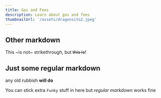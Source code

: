 ```yaml
---
title: Gas and Fees
description: Learn about gas and fees
thumbnailUrl: '/assets/dragonsito2.jpeg'
---
```


## Other markdown

This ~is not~ strikethrough, but ~~this is~~!


## Just some regular markdown

any old rubbish **will do**

You can stick extra `Funky` stuff in here but *regular markdown* works fine

